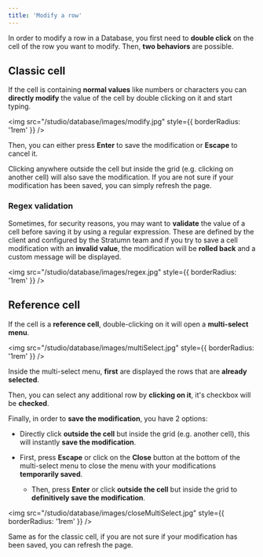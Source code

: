 ```yaml
---
title: 'Modify a row'
---
```


In order to modify a row in a Database, you first need to **double click** on the cell of the row you want to modify. Then, **two behaviors** are possible.

## Classic cell

If the cell is containing **normal values** like numbers or characters you can **directly modify** the value of the cell by double clicking on it and start typing.

<img
  src="/studio/database/images/modify.jpg"
  style={{ borderRadius: '1rem' }}
/>

Then, you can either press **Enter** to save the modification or **Escape** to cancel it.

<Info>
  Clicking anywhere outside the cell but inside the grid (e.g. clicking on
  another cell) will also save the modification.
</Info>

<Note>
  If you are not sure if your modification has been saved, you can simply
  refresh the page.
</Note>

### Regex validation

Sometimes, for security reasons, you may want to **validate** the value of a cell before saving it by using a regular expression.
These are defined by the client and configured by the Stratumn team and if you try to save a cell modification with an **invalid value**, the modification will be **rolled back** and a custom message will be displayed.

<img src="/studio/database/images/regex.jpg" style={{ borderRadius: '1rem' }} />

## Reference cell

If the cell is a **reference cell**, double-clicking on it will open a **multi-select menu**.

<img
  src="/studio/database/images/multiSelect.jpg"
  style={{ borderRadius: '1rem' }}
/>

Inside the multi-select menu, **first** are displayed the rows that are **already selected**.

Then, you can select any additional row by **clicking on it**, it's checkbox will be **checked**.

Finally, in order to **save the modification**, you have 2 options:

- Directly click **outside the cell** but inside the grid (e.g. another cell), this will instantly **save the modification**.

- First, press **Escape** or click on the **Close** button at the bottom of the multi-select menu to close the menu with your modifications **temporarily saved**.
  - Then, press **Enter** or click **outside the cell** but inside the grid to **definitively save the modification**.

<img
  src="/studio/database/images/closeMultiSelect.jpg"
  style={{ borderRadius: '1rem' }}
/>

<Note>
  Same as for the classic cell, if you are not sure if your modification has
  been saved, you can refresh the page.
</Note>
